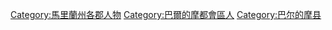 [[Category:馬里蘭州各郡人物|Category:馬里蘭州各郡人物]]
[[Category:巴爾的摩都會區人|Category:巴爾的摩都會區人]]
[[Category:巴尔的摩县|Category:巴尔的摩县]]
